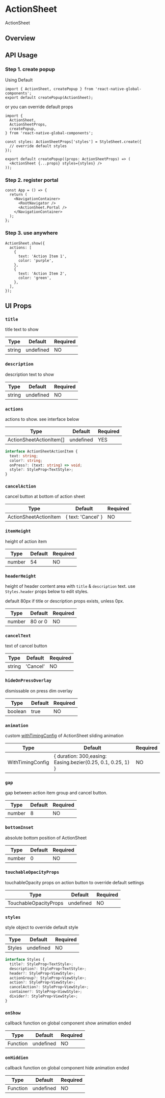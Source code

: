 # ActionSheet

ActionSheet

## Overview

<div className="sample-gif"></div>

## API Usage

### Step 1. create popup

Using Default

```tsx title="ActionSheet.tsx"
import { ActionSheet, createPopup } from 'react-native-global-components';
export default createPopup(ActionSheet);
```

or you can override default props

```tsx title="ActionSheet.tsx"
import {
  ActionSheet,
  ActionSheetProps,
  createPopup,
} from 'react-native-global-components';

const styles: ActionSheetProps['styles'] = StyleSheet.create({
  // override default styles
});

export default createPopup((props: ActionSheetProps) => (
  <ActionSheet {...props} styles={styles} />
));
```

### Step 2. register portal

```tsx title="App.tsx"
const App = () => {
  return (
    <NavigationContainer>
      <RootNavigator />
      <ActionSheet.Portal />
    </NavigationContainer>
  );
};
```

### Step 3. use anywhere

```tsx
ActionSheet.show({
  actions: [
    {
      text: 'Action Item 1',
      color: 'purple',
    },
    {
      text: 'Action Item 2',
      color: 'green',
    },
  ],
});
```

## UI Props

### `title`

title text to show

| Type   | Default   | Required |
| ------ | --------- | -------- |
| string | undefined | NO       |

### `description`

description text to show

| Type   | Default   | Required |
| ------ | --------- | -------- |
| string | undefined | NO       |

### `actions`

actions to show. see interface below

| Type                    | Default   | Required |
| ----------------------- | --------- | -------- |
| ActionSheetActionItem[] | undefined | YES      |

```ts
interface ActionSheetActionItem {
  text: string;
  color?: string;
  onPress?: (text: string) => void;
  style?: StyleProp<TextStyle>;
}
```

### `cancelAction`

cancel button at bottom of action sheet

| Type                  | Default            | Required |
| --------------------- | ------------------ | -------- |
| ActionSheetActionItem | { text: 'Cancel' } | NO       |

### `itemHeight`

height of action item

| Type   | Default | Required |
| ------ | ------- | -------- |
| number | 54      | NO       |

### `headerHeight`

height of header content area with `title` & `description` text. use `Styles.header` props below to edit styles.

default 80px if title or description props exists, unless 0px.

| Type   | Default | Required |
| ------ | ------- | -------- |
| number | 80 or 0 | NO       |

### `cancelText`

text of cancel button

| Type   | Default  | Required |
| ------ | -------- | -------- |
| string | 'Cancel' | NO       |

### `hideOnPressOverlay`

dismissable on press dim overlay

| Type    | Default | Required |
| ------- | ------- | -------- |
| boolean | true    | NO       |

### `animation`

custom [withTimingConfig](https://docs.swmansion.com/react-native-reanimated/docs/api/animations/withTiming/) of ActionSheet sliding animation

| Type             | Default                                                     | Required |
| ---------------- | ----------------------------------------------------------- | -------- |
| WithTimingConfig | { duration: 300,easing: Easing.bezier(0.25, 0.1, 0.25, 1) } | NO       |

### `gap`

gap between action item group and cancel button.

| Type   | Default | Required |
| ------ | ------- | -------- |
| number | 8       | NO       |

### `bottomInset`

absolute bottom position of ActionSheet

| Type   | Default | Required |
| ------ | ------- | -------- |
| number | 0       | NO       |

### `touchableOpacityProps`

touchableOpacity props on action button to override default settings

| Type                  | Default   | Required |
| --------------------- | --------- | -------- |
| TouchableOpacityProps | undefined | NO       |

### `styles`

style object to override default style

| Type   | Default   | Required |
| ------ | --------- | -------- |
| Styles | undefined | NO       |

```ts
interface Styles {
  title?: StyleProp<TextStyle>;
  description?: StyleProp<TextStyle>;
  header?: StyleProp<ViewStyle>;
  actionGroup?: StyleProp<ViewStyle>;
  action?: StyleProp<ViewStyle>;
  cancelAction?: StyleProp<ViewStyle>;
  container?: StyleProp<ViewStyle>;
  divider?: StyleProp<ViewStyle>;
}
```

### `onShow`

callback function on global component show animation ended

| Type     | Default   | Required |
| -------- | --------- | -------- |
| Function | undefined | NO       |

### `onHiddien`

callback function on global component hide animation ended

| Type     | Default   | Required |
| -------- | --------- | -------- |
| Function | undefined | NO       |
